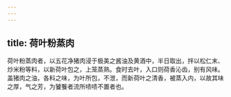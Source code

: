 ```yaml
---
---
---
```

title: 荷叶粉蒸肉
---



荷叶粉蒸肉者，以五花净猪肉浸于极美之酱油及黄酒中，半日取出，拌以松仁末、炒米粉等料，以新荷叶包之，上笼蒸熟。食时去叶，入口则荷香沁齿，别有风味。盖猪肉之油，各料之味，为叶所包，不泄，而新荷叶之清香，被蒸入内，以故其味之厚，气之芳，为饕餮者流所啧啧不置者也。